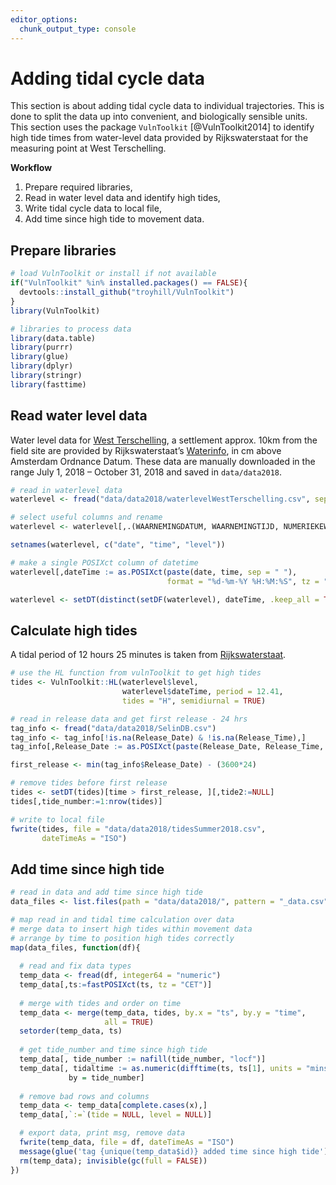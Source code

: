 ```yaml
---
editor_options: 
  chunk_output_type: console
---
```


# Adding tidal cycle data

This section is about adding tidal cycle data to individual trajectories. This is done to split the data up into convenient, and biologically sensible units. This section uses the package `VulnToolkit` [@VulnToolkit2014] to identify high tide times from water-level data provided by Rijkswaterstaat for the measuring point at West Terschelling.

**Workflow**

1. Prepare required libraries,
2. Read in water level data and identify high tides,
3. Write tidal cycle data to local file,
4. Add time since high tide to movement data.

## Prepare libraries

```r
# load VulnToolkit or install if not available
if("VulnToolkit" %in% installed.packages() == FALSE){
  devtools::install_github("troyhill/VulnToolkit")
}
library(VulnToolkit)

# libraries to process data
library(data.table)
library(purrr)
library(glue)
library(dplyr)
library(stringr)
library(fasttime)
```

## Read water level data

Water level data for [West Terschelling](https://waterinfo.rws.nl/#!/details/publiek/waterhoogte-t-o-v-nap/West-Terschelling(WTER)/Waterhoogte___20Oppervlaktewater___20t.o.v.___20Normaal___20Amsterdams___20Peil___20in___20cm), a settlement approx. 10km from the field site are provided by Rijkswaterstaat's [Waterinfo](https://waterinfo.rws.nl/#!/nav/bulkdownload/parameters/Waterhoogten/), in cm above Amsterdam Ordnance Datum. These data are manually downloaded in the range July 1, 2018 -- October 31, 2018 and saved in `data/data2018`.

```r
# read in waterlevel data
waterlevel <- fread("data/data2018/waterlevelWestTerschelling.csv", sep = ";")

# select useful columns and rename
waterlevel <- waterlevel[,.(WAARNEMINGDATUM, WAARNEMINGTIJD, NUMERIEKEWAARDE)]

setnames(waterlevel, c("date", "time", "level"))

# make a single POSIXct column of datetime
waterlevel[,dateTime := as.POSIXct(paste(date, time, sep = " "), 
                                   format = "%d-%m-%Y %H:%M:%S", tz = "CET")]

waterlevel <- setDT(distinct(setDF(waterlevel), dateTime, .keep_all = TRUE))
```

## Calculate high tides

A tidal period of 12 hours 25 minutes is taken from [Rijkswaterstaat](https://www.rijkswaterstaat.nl/water/waterdata-en-waterberichtgeving/waterdata/getij/index.aspx).

```r
# use the HL function from vulnToolkit to get high tides
tides <- VulnToolkit::HL(waterlevel$level,
                         waterlevel$dateTime, period = 12.41, 
                         tides = "H", semidiurnal = TRUE)

# read in release data and get first release - 24 hrs
tag_info <- fread("data/data2018/SelinDB.csv")
tag_info <- tag_info[!is.na(Release_Date) & !is.na(Release_Time),]
tag_info[,Release_Date := as.POSIXct(paste(Release_Date, Release_Time, sep = " "), format = "%d.%m.%y %H:%M", tz = "CET")]

first_release <- min(tag_info$Release_Date) - (3600*24)

# remove tides before first release
tides <- setDT(tides)[time > first_release, ][,tide2:=NULL]
tides[,tide_number:=1:nrow(tides)]
```

```r
# write to local file
fwrite(tides, file = "data/data2018/tidesSummer2018.csv", 
       dateTimeAs = "ISO")
```

## Add time since high tide

```r
# read in data and add time since high tide
data_files <- list.files(path = "data/data2018/", pattern = "_data.csv", full.names = TRUE)

# map read in and tidal time calculation over data
# merge data to insert high tides within movement data
# arrange by time to position high tides correctly
map(data_files, function(df){
  
  # read and fix data types
  temp_data <- fread(df, integer64 = "numeric")
  temp_data[,ts:=fastPOSIXct(ts, tz = "CET")]
  
  # merge with tides and order on time
  temp_data <- merge(temp_data, tides, by.x = "ts", by.y = "time", 
                     all = TRUE)
  setorder(temp_data, ts)
  
  # get tide_number and time since high tide
  temp_data[, tide_number := nafill(tide_number, "locf")]
  temp_data[, tidaltime := as.numeric(difftime(ts, ts[1], units = "mins")), 
             by = tide_number]
  
  # remove bad rows and columns
  temp_data <- temp_data[complete.cases(x),]
  temp_data[,`:=`(tide = NULL, level = NULL)]

  # export data, print msg, remove data
  fwrite(temp_data, file = df, dateTimeAs = "ISO")
  message(glue('tag {unique(temp_data$id)} added time since high tide'))
  rm(temp_data); invisible(gc(full = FALSE))
})
```

